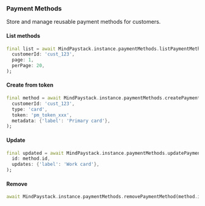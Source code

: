 ### Payment Methods

Store and manage reusable payment methods for customers.

#### List methods

```dart
final list = await MindPaystack.instance.paymentMethods.listPaymentMethods(
  customerId: 'cust_123',
  page: 1,
  perPage: 20,
);
```

#### Create from token

```dart
final method = await MindPaystack.instance.paymentMethods.createPaymentMethod(
  customerId: 'cust_123',
  type: 'card',
  token: 'pm_token_xxx',
  metadata: {'label': 'Primary card'},
);
```

#### Update

```dart
final updated = await MindPaystack.instance.paymentMethods.updatePaymentMethod(
  id: method.id,
  updates: {'label': 'Work card'},
);
```

#### Remove

```dart
await MindPaystack.instance.paymentMethods.removePaymentMethod(method.id);
```
